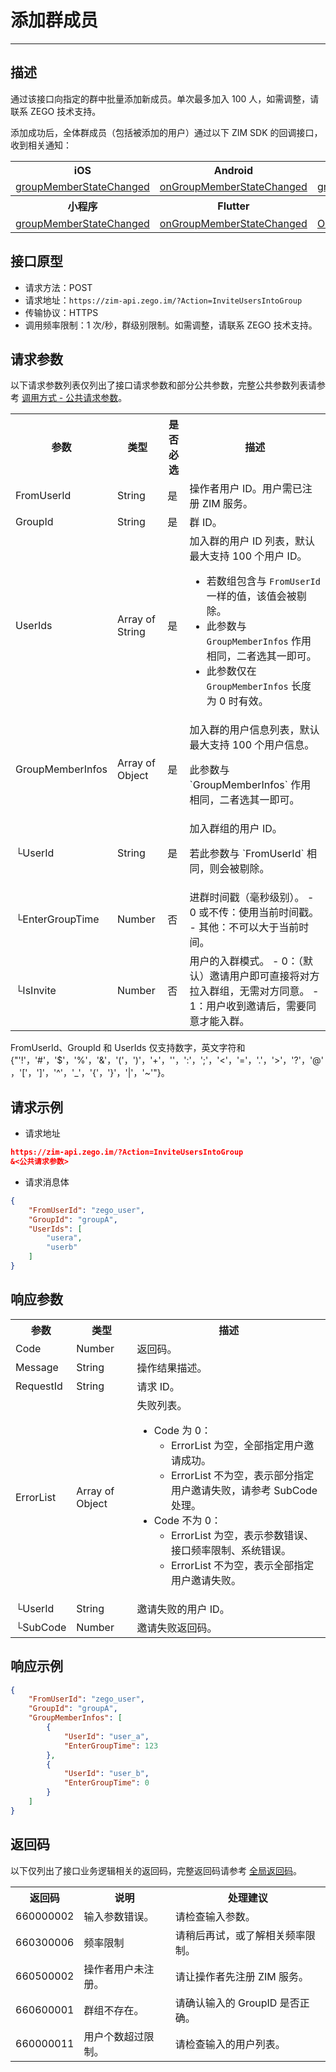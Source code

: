 # 添加群成员

- - -

## 描述

通过该接口向指定的群中批量添加新成员。单次最多加入 100 人，如需调整，请联系 ZEGO 技术支持。

添加成功后，全体群成员（包括被添加的用户）通过以下 ZIM SDK 的回调接口，收到相关通知：

<table>
<tbody><tr>
<th>iOS</th>
<th>Android</th>
<th>macOS</th>
<th>Windows</th>
<th>Web</th>
</tr>
<tr>
<td><a href="https://doc-zh.zego.im/article/api?doc=zim_API~objective-c_ios~protocol~ZIMEventHandler#zim-group-member-state-changed-event-user-list-operated-info-group-id" target="_blank" rel="noreferrer noopenner">groupMemberStateChanged</a></td>
<td><a href="https://doc-zh.zego.im/article/api?doc=zim_API~java_android~class~ZIMEventHandler#on-group-member-state-changed" target="_blank" rel="noreferrer noopenner">onGroupMemberStateChanged</a></td>
<td><a href="https://doc-zh.zego.im/article/api?doc=zim_API~objective-c_macos~protocol~ZIMEventHandler#zim-group-member-state-changed-event-user-list-operated-info-group-id" target="_blank" rel="noreferrer noopenner">groupMemberStateChanged</a></td>
<td><a href="https://doc-zh.zego.im/article/api?doc=zim_API~cpp_windows~class~ZIMEventHandler#on-group-member-state-changed" target="_blank" rel="noreferrer noopenner">onGroupMemberStateChanged</a></td>
<td><a href="https://doc-zh.zego.im/article/api?doc=zim_API~javascript_web~interface~ZIMEventHandler#group-member-state-changed" target="_blank" rel="noreferrer noopenner">groupMemberStateChanged</a></td>
</tr>
<tr>
<th>小程序</th>
<th>Flutter</th>
<th>Unity3D</th>
<th>uni-app</th>
<th>React Native</th>
</tr>
<tr>
<td><a href="https://doc-zh.zego.im/article/api?doc=zim_API~javascript_wxxcx~interface~ZIMEventHandler#group-member-state-changed" target="_blank" rel="noreferrer noopenner">groupMemberStateChanged</a></td>
<td><a href="https://pub.dev/documentation/zego_zim/latest/zego_zim/ZIMEventHandler/onGroupMemberStateChanged.html" target="_blank" rel="noreferrer noopenner">onGroupMemberStateChanged</a></td>
<td><a href="https://doc-zh.zego.im/article/api?doc=zim_API~cs_unity3d~class~ZIMEventHandler#on-group-member-state-changed" target="_blank" rel="noreferrer noopenner">OnGroupMemberStateChanged</a></td>
<td><a href="https://doc-zh.zego.im/article/api?doc=zim_API~javascript_uni-app~interface~ZIMEventHandler#group-member-state-changed" target="_blank" rel="noreferrer noopenner">groupMemberStateChanged</a></td>
<td><a href="https://doc-zh.zego.im/article/api?doc=zim_API~javascript_react-native~interface~ZIMEventHandler#group-member-state-changed" target="_blank" rel="noreferrer noopenner">groupMemberStateChanged</a></td>
</tr>
</tbody></table>

## 接口原型
- 请求方法：POST
- 请求地址：`https://zim-api.zego.im/?Action=InviteUsersIntoGroup`
- 传输协议：HTTPS
- 调用频率限制：1 次/秒，群级别限制。如需调整，请联系 ZEGO 技术支持。

## 请求参数

以下请求参数列表仅列出了接口请求参数和部分公共参数，完整公共参数列表请参考 [调用方式 - 公共请求参数](../Accessing%20Server%20APIs.mdx#2-公共参数)。

<table class="collapsible-table" >

<tbody><tr data-row-level="1">
<th>参数</th>
<th>类型</th>
<th>是否必选</th>
<th>描述</th>
</tr>
<tr data-row-level="2">
<td>FromUserId</td>
<td>String</td>
<td>是</td>
<td>操作者用户 ID。用户需已注册 ZIM 服务。</td>
</tr>
<tr data-row-level="3">
<td>GroupId</td>
<td>String</td>
<td>是</td>
<td>群 ID。</td>
</tr>
<tr data-row-level="4">
<td>UserIds</td>
<td>Array of String</td>
<td>是</td>
<td>
加入群的用户 ID 列表，默认最大支持 100 个用户 ID。
<Note title="Note">

- 若数组包含与 `FromUserId` 一样的值，该值会被剔除。
- 此参数与 `GroupMemberInfos` 作用相同，二者选其一即可。
- 此参数仅在 `GroupMemberInfos` 长度为 0 时有效。
</Note>
</td>
</tr>
<tr data-row-level="5" data-row-child="true">
<td>GroupMemberInfos</td>
<td>Array of Object</td>
<td>是</td>
<td>
加入群的用户信息列表，默认最大支持 100 个用户信息。
<Note title="Note"><p>此参数与 `GroupMemberInfos` 作用相同，二者选其一即可。</p></Note>
</td>
</tr>
<tr data-row-level="5-1">
<td>└UserId</td>
<td>String</td>
<td>是</td>
<td>
加入群组的用户 ID。
<Note title="Note"><p>若此参数与 `FromUserId` 相同，则会被剔除。</p></Note>
</td>
</tr>
<tr data-row-level="5-2">
<td>└EnterGroupTime</td>
<td>Number</td>
<td>否</td>
<td>
进群时间戳（毫秒级别）。
- 0 或不传：使用当前时间戳。
- 其他：不可以大于当前时间。
</td>
</tr>
<tr data-row-level="5-3">
<td>└IsInvite</td>
<td>Number</td>
<td>否</td>
<td>
用户的入群模式。
- 0：（默认）邀请用户即可直接将对方拉入群组，无需对方同意。
- 1：用户收到邀请后，需要同意才能入群。
</td>
</tr>
</tbody></table>

<Note title="Note">

FromUserId、GroupId 和 UserIds 仅支持数字，英文字符和 {"'!'，'#'，'$'，'%'，'&'，'('，')'，'+'，''，':'，';'，'<'，'='，'.'，'>'，'?'，'@'，'['，']'，'^'，'_'，'{'，'}'，'|'，'~'"}。
</Note>

## 请求示例

- 请求地址

```json
https://zim-api.zego.im/?Action=InviteUsersIntoGroup
&<公共请求参数>
```

- 请求消息体

```json
{
    "FromUserId": "zego_user",
    "GroupId": "groupA",
    "UserIds": [
        "usera",
        "userb"
    ]
}
```

## 响应参数

<table class="collapsible-table" >

<tbody><tr data-row-level="1">
<th>参数</th>
<th>类型</th>
<th>描述</th>
</tr>
<tr data-row-level="2">
<td>Code</td>
<td>Number</td>
<td>返回码。</td>
</tr>
<tr data-row-level="3">
<td>Message</td>
<td>String</td>
<td>操作结果描述。</td>
</tr>
<tr data-row-level="4">
<td>RequestId</td>
<td>String</td>
<td>请求 ID。</td>
</tr>
<tr data-row-level="5" data-row-child="true">
<td>ErrorList</td>
<td>Array of Object</td>
<td>
失败列表。
<ul><li>
Code 为 0：
<ul><li>ErrorList 为空，全部指定用户邀请成功。</li><li>ErrorList 不为空，表示部分指定用户邀请失败，请参考 SubCode 处理。</li></ul>
</li>
<li>
Code 不为 0：
<ul><li>ErrorList 为空，表示参数错误、接口频率限制、系统错误。</li><li>ErrorList 不为空，表示全部指定用户邀请失败。</li></ul>
</li>
</ul></td>
</tr>
<tr data-row-level="5-1">
<td>└UserId</td>
<td>String</td>
<td>邀请失败的用户 ID。</td>
</tr>
<tr data-row-level="5-2">
<td>└SubCode</td>
<td>Number</td>
<td>邀请失败返回码。</td>
</tr>
</tbody></table>

## 响应示例

```json
{
    "FromUserId": "zego_user",
    "GroupId": "groupA",
    "GroupMemberInfos": [
        {
            "UserId": "user_a",
            "EnterGroupTime": 123
        },
        {
            "UserId": "user_b",
            "EnterGroupTime": 0
        }
    ]
}
```

## 返回码

以下仅列出了接口业务逻辑相关的返回码，完整返回码请参考 [全局返回码](../Return%20codes.mdx)。

<table>
<tbody><tr>
<th>返回码</th>
<th>说明</th>
<th>处理建议</th>
</tr>
<tr>
<td>660000002</td>
<td>输入参数错误。</td>
<td>请检查输入参数。</td>
</tr>
<tr>
<td>660300006</td>
<td>频率限制</td>
<td>请稍后再试，或了解相关频率限制。</td>
</tr>
<tr>
<td>660500002</td>
<td>操作者用户未注册。</td>
<td>请让操作者先注册 ZIM 服务。</td>
</tr>
<tr>
<td>660600001</td>
<td>群组不存在。</td>
<td>请确认输入的 GroupID 是否正确。</td>
</tr>
<tr>
<td>660000011</td>
<td>用户个数超过限制。</td>
<td>请检查输入的用户列表。</td>
</tr>
</tbody></table>
